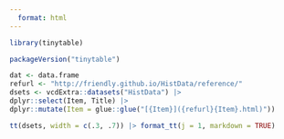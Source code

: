 ```yaml
---
  format: html
---
```

  
  ```r
library(tinytable)

packageVersion("tinytable")

dat <- data.frame
refurl <- "http://friendly.github.io/HistData/reference/"
dsets <- vcdExtra::datasets("HistData") |> 
  dplyr::select(Item, Title) |> 
  dplyr::mutate(Item = glue::glue("[{Item}]({refurl}{Item}.html)")) 

tt(dsets, width = c(.3, .7)) |> format_tt(j = 1, markdown = TRUE)
```
